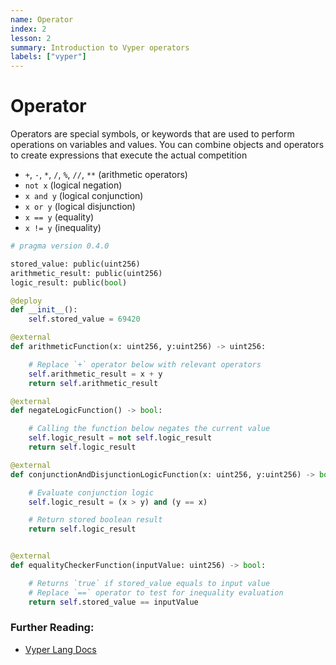 ```yaml
---
name: Operator
index: 2
lesson: 2
summary: Introduction to Vyper operators
labels: ["vyper"]
---
```


# Operator

Operators are special symbols, or keywords that are used to perform operations on variables and values. You can combine objects and operators to create expressions that execute the actual competition

- `+`, `-`, `*`, `/`, `%`, `//`, `**` (arithmetic operators)
- `not x` (logical negation)
- `x and y` (logical conjunction)
- `x or y` (logical disjunction)
- `x == y` (equality)
- `x != y` (inequality)

```python
# pragma version 0.4.0

stored_value: public(uint256)
arithmetic_result: public(uint256)
logic_result: public(bool)

@deploy
def __init__():
    self.stored_value = 69420

@external
def arithmeticFunction(x: uint256, y:uint256) -> uint256:

    # Replace `+` operator below with relevant operators
    self.arithmetic_result = x + y
    return self.arithmetic_result

@external
def negateLogicFunction() -> bool:

    # Calling the function below negates the current value
    self.logic_result = not self.logic_result
    return self.logic_result

@external
def conjunctionAndDisjunctionLogicFunction(x: uint256, y:uint256) -> bool:

    # Evaluate conjunction logic
    self.logic_result = (x > y) and (y == x)

    # Return stored boolean result
    return self.logic_result


@external
def equalityCheckerFunction(inputValue: uint256) -> bool:

    # Returns `true` if stored_value equals to input value
    # Replace `==` operator to test for inequality evaluation
    return self.stored_value == inputValue
```

### Further Reading:

- [Vyper Lang Docs](https://docs.vyperlang.org/en/latest/types.html#operators)
